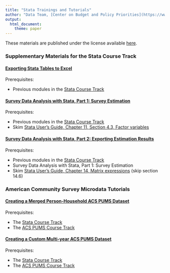 ```yaml
---
title: "Stata Trainings and Tutorials"
author: "Data Team, [Center on Budget and Policy Priorities](https://www.cbpp.org)"
output: 
  html_document:
    theme: paper
---
```


These materials are published under the license available [here](https://github.com/CenterOnBudget/stata-trainings/blob/master/LICENSE).


### Supplementary Materials for the Stata Course Track

#### [Exporting Stata Tables to Excel](https://centeronbudget.github.io/stata-trainings/stata-tables-to-excel/export_stata_tables_to_excel.html)

Prerequisites: 

- Previous modules in the [Stata Course Track](https://airtable.com/shrnwSpHYzXRlbY20)

#### [Survey Data Analysis with Stata, Part 1: Survey Estimation](https://centeronbudget.github.io/stata-trainings/survey-data-analysis/part_1_survey_estimation.html)
 
Prerequisites: 

- Previous modules in the [Stata Course Track](https://airtable.com/shrnwSpHYzXRlbY20)
- Skim [Stata User's Guide, Chapter 11, Section 4.3, Factor variables](https://www.stata.com/manuals/u11.pdf#page=20)

#### [Survey Data Analysis with Stata, Part 2: Exporting Estimation Results](https://centeronbudget.github.io/stata-trainings/survey-data-analysis/part_2_exporting_estimation_results.html)

Prerequisites: 

- Previous modules in the [Stata Course Track](https://airtable.com/shrnwSpHYzXRlbY20)
- Survey Data Analysis with Stata, Part 1: Survey Estimation
- Skim [Stata User's Guide, Chapter 14, Matrix expressions](https://www.stata.com/manuals/u14.pdf) (skip section 14.6)

### American Community Survey Microdata Tutorials

#### [Creating a Merged Person-Household ACS PUMS Dataset](https://centeronbudget.github.io/stata-trainings/acs-pums/merged_person_hhld_dataset.html)

Prerequisites:

- The [Stata Course Track](https://airtable.com/shrnwSpHYzXRlbY20)
- The [ACS PUMS Course Track](https://airtable.com/shro7EJEu66uXuqp3)

#### [Creating a Custom Multi-year ACS PUMS Dataset](https://centeronbudget.github.io/stata-trainings/acs-pums/custom_multiyear_dataset.html)

Prerequisites:

- The [Stata Course Track](https://airtable.com/shrnwSpHYzXRlbY20)
- The [ACS PUMS Course Track](https://airtable.com/shro7EJEu66uXuqp3)

